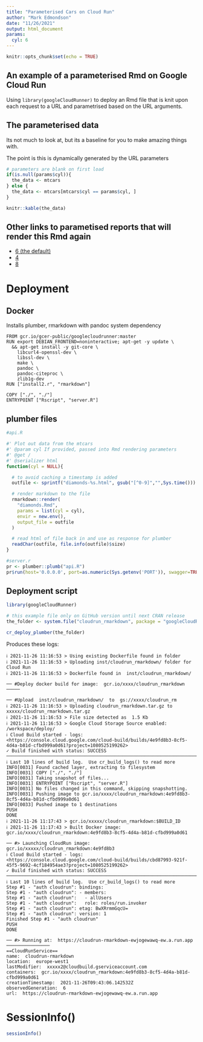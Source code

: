 ```yaml
---
title: "Parameterised Cars on Cloud Run"
author: "Mark Edmondson"
date: "11/26/2021"
output: html_document
params:
  cyl: 6
---
```


```r
knitr::opts_chunk$set(echo = TRUE)
```

## An example of a parameterised Rmd on Google Cloud Run

Using `library(googleCloudRunner)` to deploy an Rmd file that is knit upon each request to a URL and parametrised based on the URL arguments.

## The parameterised data

Its not much to look at, but its a baseline for you to make amazing things with.

The point is this is dynamically generated by the URL parameters

```r
# parameters are blank on first load
if(is.null(params$cyl)){
  the_data <- mtcars
} else {
  the_data <- mtcars[mtcars$cyl == params$cyl, ]
}

knitr::kable(the_data)
```

## Other links to parametised reports that will render this Rmd again

* [6 (the default)](/?cyl=6)
* [4](/?cyl=4)
* [8](?cyl=8)


# Deployment

## Docker

Installs plumber, rmarkdown with pandoc system dependency

```
FROM gcr.io/gcer-public/googlecloudrunner:master
RUN export DEBIAN_FRONTEND=noninteractive; apt-get -y update \
  && apt-get install -y git-core \
	libcurl4-openssl-dev \
	libssl-dev \
	make \
	pandoc \
	pandoc-citeproc \
	zlib1g-dev
RUN ["install2.r", "rmarkdown"]

COPY ["./", "./"]
ENTRYPOINT ["Rscript", "server.R"]
```

## plumber files


```r
#api.R

#' Plot out data from the mtcars
#' @param cyl If provided, passed into Rmd rendering parameters
#' @get /
#' @serializer html
function(cyl = NULL){

  # to avoid caching a timestamp is added
  outfile <- sprintf("diamonds-%s.html", gsub("[^0-9]","",Sys.time()))

  # render markdown to the file
  rmarkdown::render(
    "diamonds.Rmd",
    params = list(cyl = cyl),
    envir = new.env(),
    output_file = outfile
  )

  # read html of file back in and use as response for plumber
  readChar(outfile, file.info(outfile)$size)
}
```


```r
#server.r
pr <- plumber::plumb("api.R")
pr$run(host='0.0.0.0', port=as.numeric(Sys.getenv('PORT')), swagger=TRUE)
```
## Deployment script

```r
library(googleCloudRunner)

# this example file only on GitHub version until next CRAN release
the_folder <- system.file("cloudrun_rmarkdown", package = "googleCloudRunner")

cr_deploy_plumber(the_folder)
```

Produces these logs:

```
ℹ 2021-11-26 11:16:53 > Using existing Dockerfile found in folder
ℹ 2021-11-26 11:16:53 > Uploading inst/cloudrun_rmarkdown/ folder for Cloud Run
ℹ 2021-11-26 11:16:53 > Dockerfile found in  inst/cloudrun_rmarkdown/

── #Deploy docker build for image:  gcr.io/xxxx/cloudrun_rmarkdown ─────

── #Upload  inst/cloudrun_rmarkdown/  to  gs://xxxx/cloudrun_rm
ℹ 2021-11-26 11:16:53 > Uploading cloudrun_rmarkdown.tar.gz to xxxxx/cloudrun_rmarkdown.tar.gz
ℹ 2021-11-26 11:16:53 > File size detected as  1.5 Kb
ℹ 2021-11-26 11:16:53 > Google Cloud Storage Source enabled: /workspace/deploy/
ℹ Cloud Build started - logs:
<https://console.cloud.google.com/cloud-build/builds/4e9fd8b3-8cf5-4d4a-b81d-cfbd999a0d61?project=1080525199262>
✓ Build finished with status: SUCCESS                                               
──────────────────────────────────────────────────────────────────────────────────────
ℹ Last 10 lines of build log.  Use cr_build_logs() to read more
INFO[0031] Found cached layer, extracting to filesystem 
INFO[0031] COPY ["./", "./"]                            
INFO[0031] Taking snapshot of files...                  
INFO[0031] ENTRYPOINT ["Rscript", "server.R"]           
INFO[0031] No files changed in this command, skipping snapshotting. 
INFO[0031] Pushing image to gcr.io/xxxx/cloudrun_rmarkdown:4e9fd8b3-8cf5-4d4a-b81d-cfbd999a0d61 
INFO[0033] Pushed image to 1 destinations               
PUSH
DONE
ℹ 2021-11-26 11:17:43 > gcr.io/xxxxx/cloudrun_rmarkdown:$BUILD_ID
ℹ 2021-11-26 11:17:43 > Built Docker image:  gcr.io/xxxx/cloudrun_rmarkdown:4e9fd8b3-8cf5-4d4a-b81d-cfbd999a0d61

── #> Launching CloudRun image:  gcr.io/xxxxx/cloudrun_rmarkdown:4e9fd8b3
ℹ Cloud Build started - logs:
<https://console.cloud.google.com/cloud-build/builds/cbd87993-921f-45f5-9692-4cf184954ae3?project=1080525199262>
✓ Build finished with status: SUCCESS                                               
──────────────────────────────────────────────────────────────────────────────────────
ℹ Last 10 lines of build log.  Use cr_build_logs() to read more
Step #1 - "auth cloudrun": bindings:
Step #1 - "auth cloudrun": - members:
Step #1 - "auth cloudrun":   - allUsers
Step #1 - "auth cloudrun":   role: roles/run.invoker
Step #1 - "auth cloudrun": etag: BwXRrmmGqcU=
Step #1 - "auth cloudrun": version: 1
Finished Step #1 - "auth cloudrun"
PUSH
DONE

── #> Running at:  https://cloudrun-rmarkdown-ewjogewawq-ew.a.run.app ────────────────
==CloudRunService==
name:  cloudrun-rmarkdown 
location:  europe-west1 
lastModifier:  xxxxx2@cloudbuild.gserviceaccount.com 
containers:  gcr.io/xxxx/cloudrun_rmarkdown:4e9fd8b3-8cf5-4d4a-b81d-cfbd999a0d61 
creationTimestamp:  2021-11-26T09:43:06.142532Z 
observedGeneration:  6 
url:  https://cloudrun-rmarkdown-ewjogewawq-ew.a.run.app 
```

# SessionInfo()

```r
sessionInfo()
```

